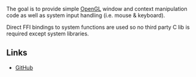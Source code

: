 The goal is to provide simple [[Opengl|OpenGL]] window and context manipulation code as well as system input handling (i.e. mouse & keyboard).

Direct FFI bindings to system functions are used so no third party C lib is required except system libraries.

== Links ==

* [http://github.com/patzy/glop GitHub]